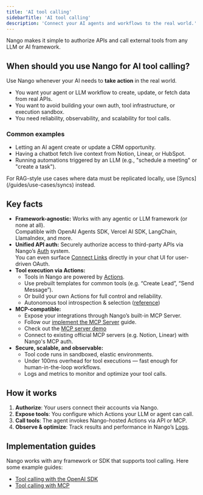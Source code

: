 ```yaml
---
title: 'AI tool calling'
sidebarTitle: 'AI tool calling'
description: 'Connect your AI agents and workflows to the real world.'
---
```


Nango makes it simple to authorize APIs and call external tools from any LLM or AI framework.


## When should you use Nango for AI tool calling?

Use Nango whenever your AI needs to **take action** in the real world.

- You want your agent or LLM workflow to create, update, or fetch data from real APIs.
- You want to avoid building your own auth, tool infrastructure, or execution sandbox.
- You need reliability, observability, and scalability for tool calls.

### Common examples

- Letting an AI agent create or update a CRM opportunity.
- Having a chatbot fetch live context from Notion, Linear, or HubSpot.
- Running automations triggered by an LLM (e.g., "schedule a meeting" or "create a task").

<Tip>
For RAG-style use cases where data must be replicated locally, use [Syncs](/guides/use-cases/syncs) instead.
</Tip>



## Key facts

- **Framework-agnostic:** Works with any agentic or LLM framework (or none at all).  
  Compatible with OpenAI Agents SDK, Vercel AI SDK, LangChain, LlamaIndex, and more.
- **Unified API auth:** Securely authorize access to third-party APIs via Nango’s [Auth](/guides/use-cases/api-auth) system.  
  You can even surface [Connect Links](/reference/api/connect/sessions/create#response-data-connect-link) directly in your chat UI for user-driven OAuth.
- **Tool execution via Actions:**  
  - Tools in Nango are powered by [Actions](/guides/use-cases/actions).  
  - Use prebuilt templates for common tools (e.g. “Create Lead”, “Send Message”).  
  - Or build your own Actions for full control and reliability.
  - Autonomous tool introspection & selection ([reference](/reference/api/scripts/config))
- **MCP-compatible:**  
  - Expose your integrations through Nango’s built-in MCP Server.  
  - Follow our [implement the MCP Server](/implementation-guides/ai-tool-calling/implement-mcp-server) guide.
  - Check out the [MCP server demo](https://www.youtube.com/embed/80W3AZMM9KY)
  - Connect to existing official MCP servers (e.g. Notion, Linear) with Nango's MCP auth.
- **Secure, scalable, and observable:**  
  - Tool code runs in sandboxed, elastic environments.  
  - Under 100ms overhead for tool executions — fast enough for human-in-the-loop workflows.  
  - Logs and metrics to monitor and optimize your tool calls.


## How it works

1. **Authorize**: Your users connect their accounts via Nango.  
2. **Expose tools**: You configure which Actions your LLM or agent can call.  
3. **Call tools**: The agent invokes Nango-hosted Actions via API or MCP.  
4. **Observe & optimize**: Track results and performance in Nango’s [Logs](/guides/platform/logs).


## Implementation guides

Nango works with any framework or SDK that supports tool calling. Here some example guides:
- [Tool calling with the OpenAI SDK](/implementation-guides/ai-tool-calling/openai-sdk)
- [Tool calling with MCP](/implementation-guides/ai-tool-calling/implement-mcp-server)
